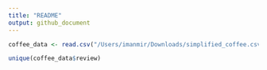 ```yaml
---
title: "README"
output: github_document
---
```


```r
coffee_data <- read.csv("/Users/imanmir/Downloads/simplified_coffee.csv")

```

```r
unique(coffee_data$review)
```

